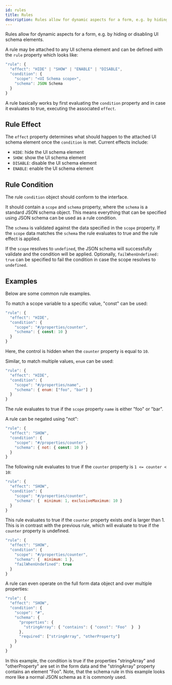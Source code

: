 ```yaml
---
id: rules
title: Rules
description: Rules allow for dynamic aspects for a form, e.g. by hiding or disabling UI schema elements
---
```



<ApiLink link='core/interfaces/rule.html' title='API' />

Rules allow for dynamic aspects for a form, e.g. by hiding or disabling UI schema elements.

A rule may be attached to any UI schema element and can be defined with the `rule` property which looks like:

```js
"rule": {
  "effect": "HIDE" | "SHOW" | "ENABLE" | "DISABLE",
  "condition": {
    "scope": "<UI Schema scope>",
    "schema": JSON Schema
  }
}
```

A rule basically works by first evaluating the `condition` property and in case it evaluates to true, executing the associated `effect`.


## Rule Effect

The `effect` property determines what should happen to the attached UI schema element once the `condition` is met.
Current effects include:

- `HIDE`: hide the UI schema element
- `SHOW`: show the UI schema element
- `DISABLE`: disable the UI schema element
- `ENABLE`: enable the UI schema element

## Rule Condition

The rule `condition` object should conform to the <ApiLink link='core/interfaces/schemabasedcondition.html' title='SchemaBasedCondition' /> interface.

It should contain a `scope` and `schema` property, where the `schema` is a standard JSON schema object.
This means everything that can be specified using JSON schema can be used as a rule condition.

The `schema` is validated against the data specified in the `scope` property.
If the `scope` data matches the `schema` the rule evaluates to true and the rule effect is applied.

If the `scope` resolves to `undefined`, the JSON schema will successfully validate and the condition will be applied.
Optionally, `failWhenUndefined: true` can be specified to fail the condition in case the scope resolves to `undefined`.


## Examples

Below are some common rule examples.

To match a scope variable to a specific value, "const" can be used:

```js
"rule": {
  "effect": "HIDE",
  "condition": {
    "scope": "#/properties/counter",
    "schema": { const: 10 }
  }
}
```
Here, the control is hidden when the `counter` property is equal to `10`.

Similar, to match multiple values, `enum` can be used:

```js
"rule": {
  "effect": "HIDE",
  "condition": {
    "scope": "#/properties/name",
    "schema": { enum: ["foo", "bar"] }
  }
}
```
The rule evaluates to true if the `scope` property `name` is either "foo" or "bar".

A rule can be negated using "not":

```js
"rule": {
  "effect": "SHOW",
  "condition": {
    "scope": "#/properties/counter",
    "schema": { not: { const: 10 } }
  }
}
```

The following rule evaluates to true if the `counter` property is `1 <= counter < 10`:

```js
"rule": {
  "effect": "SHOW",
  "condition": {
    "scope": "#/properties/counter",
    "schema": {  minimum: 1, exclusiveMaximum: 10 }
  }
}
```

This rule evaluates to true if the `counter` property exists *and* is larger than 1.
This is in contrast with the previous rule, which will evaluate to true if the `counter` property is undefined.

```js
"rule": {
  "effect": "SHOW",
  "condition": {
    "scope": "#/properties/counter",
    "schema": {  minimum: 1 },
    "failWhenUndefined": true
  }
}
```


A rule can even operate on the full form data object and over multiple properties:

```js
"rule": {
  "effect": "SHOW",
  "condition": {
    "scope": "#",
    "schema": {
      "properties": {
        "stringArray": { "contains": { "const": "Foo"  }  }
      },
      "required": ["stringArray", "otherProperty"]
    }
  }
}
```

In this example, the condition is true if the properties "stringArray" and "otherProperty" are set in the form data and the "stringArray" property contains an element "Foo".
Note, that the schema rule in this example looks more like a normal JSON schema as it is commonly used.
